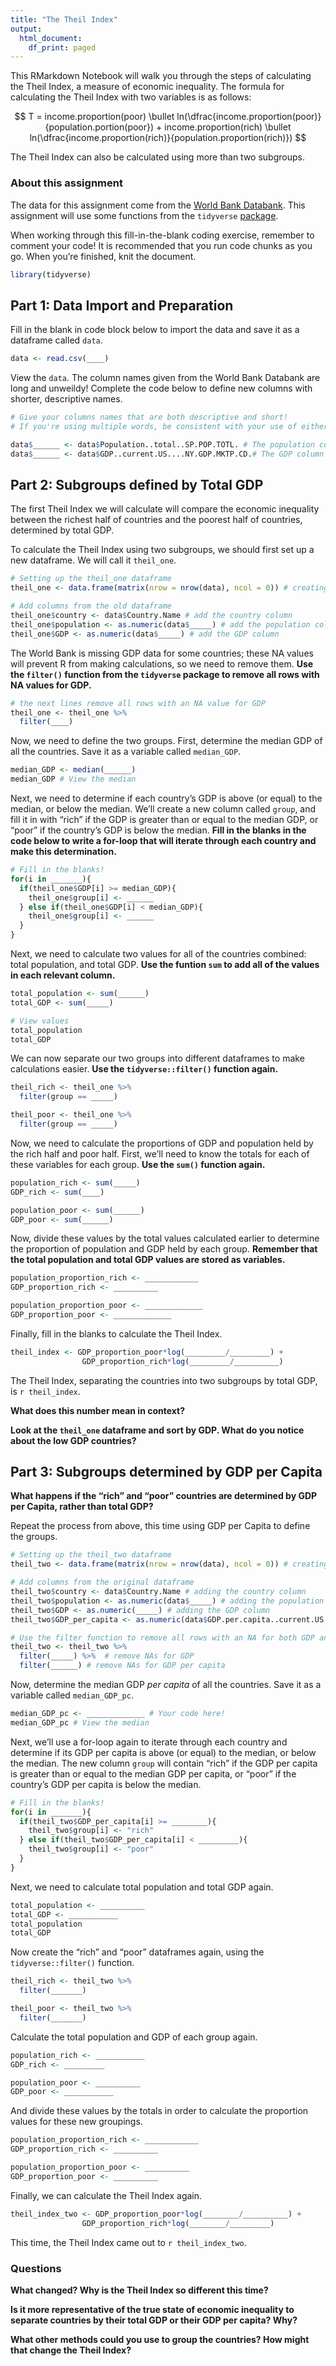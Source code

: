```yaml
---
title: "The Theil Index"
output:
  html_document:
    df_print: paged
---
```


This RMarkdown Notebook will walk you through the steps of calculating the Theil Index, a measure of economic inequality. The formula for calculating the Theil Index with two variables is as follows:

$$ 
T = income.proportion(poor) \bullet ln(\dfrac{income.proportion(poor)}{population.portion(poor}) + income.proportion(rich) \bullet ln(\dfrac{income.proportion(rich)}{population.proportion(rich)})
$$ 

The Theil Index can also be calculated using more than two subgroups. 

### About this assignment

The data for this assignment come from the [World Bank Databank](https://databank.worldbank.org/source/world-development-indicators#). This assignment will use some functions from the `tidyverse` [package](https://www.tidyverse.org/). 

When working through this fill-in-the-blank coding exercise, remember to comment your code! It is recommended that you run code chunks as you go. When you're finished, knit the document. 

```r
library(tidyverse)
```

## Part 1: Data Import and Preparation

Fill in the blank in code block below to import the data and save it as a dataframe called `data`. 
```r

data <- read.csv(____) 
```

View the `data`. The column names given from the World Bank Databank are long and unweildy! Complete the code below to define new columns with shorter, descriptive names.

```r
# Give your columns names that are both descriptive and short! 
# If you're using multiple words, be consistent with your use of either camelCase or snake_case.

data$______ <- data$Population..total..SP.POP.TOTL. # The population column
data$______ <- data$GDP..current.US....NY.GDP.MKTP.CD.# The GDP column

```

## Part 2: Subgroups defined by Total GDP

The first Theil Index we will calculate will compare the economic inequality between the richest half of countries and the poorest half of countries, determined by total GDP.

To calculate the Theil Index using two subgroups, we should first set up a new dataframe. We will call it `theil_one`.

```r
# Setting up the theil_one dataframe 
theil_one <- data.frame(matrix(nrow = nrow(data), ncol = 0)) # creating a new dataframe

# Add columns from the old dataframe
theil_one$country <- data$Country.Name # add the country column
theil_one$population <- as.numeric(data$_____) # add the population column
theil_one$GDP <- as.numeric(data$_____) # add the GDP column

```

The World Bank is missing GDP data for some countries; these NA values will prevent R from making calculations, so we need to remove them. **Use the `filter()` function from the `tidyverse` package to remove all rows with NA values for GDP.**
``` r
# the next lines remove all rows with an NA value for GDP
theil_one <- theil_one %>%
  filter(____)
```

Now, we need to define the two groups. First, determine the median GDP of all the countries. Save it as a variable called `median_GDP`. 

```r
median_GDP <- median(______)
median_GDP # View the median
```

Next, we need to determine if each country's GDP is above (or equal) to the median, or below the median. We'll create a new column called `group`, and fill it in with "rich" if the GDP is greater than or equal to the median GDP, or "poor" if the country's GDP is below the median. **Fill in the blanks in the code below to write a for-loop that will iterate through each country and make this determination.**

```r
# Fill in the blanks!
for(i in _______){
  if(theil_one$GDP[i] >= median_GDP){
    theil_one$group[i] <- ______
  } else if(theil_one$GDP[i] < median_GDP){
    theil_one$group[i] <- ______
  }
}
```

Next, we need to calculate two values for all of the countries combined: total population, and total GDP. **Use the funtion `sum` to add all of the values in each relevant column.**

```r
total_population <- sum(______)
total_GDP <- sum(_____)

# View values
total_population
total_GDP
```

We can now separate our two groups into different dataframes to make calculations easier. **Use the `tidyverse::filter()` function again.**

```r
theil_rich <- theil_one %>% 
  filter(group == _____)

theil_poor <- theil_one %>% 
  filter(group == _____)
```

Now, we need to calculate the proportions of GDP and population held by the rich half and poor half. First, we'll need to know the totals for each of these variables for each group. **Use the `sum()` function again.**

```r
population_rich <- sum(_____)
GDP_rich <- sum(____)

population_poor <- sum(______)
GDP_poor <- sum(______)
```

Now, divide these values by the total values calculated earlier to determine the proportion of population and GDP held by each group. **Remember that the total population and total GDP values are stored as variables.**

```r
population_proportion_rich <- ____________
GDP_proportion_rich <- __________

population_proportion_poor <- _____________
GDP_proportion_poor <- _____________
```

Finally, fill in the blanks to calculate the Theil Index.

```r
theil_index <- GDP_proportion_poor*log(_________/_________) + 
                GDP_proportion_rich*log(_________/__________)
```

The Theil Index, separating the countries into two subgroups by total GDP, is `r theil_index`. 

**What does this number mean in context?**

**Look at the `theil_one` dataframe and sort by GDP. What do you notice about the low GDP countries?**


## Part 3: Subgroups determined by GDP per Capita

**What happens if the "rich" and "poor" countries are determined by GDP per Capita, rather than total GDP?**

Repeat the process from above, this time using GDP per Capita to define the groups.

```r
# Setting up the theil_two dataframe 
theil_two <- data.frame(matrix(nrow = nrow(data), ncol = 0)) # creating a new dataframe

# Add columns from the original dataframe
theil_two$country <- data$Country.Name # adding the country column
theil_two$population <- as.numeric(data$_____) # adding the population column
theil_two$GDP <- as.numeric(_____) # adding the GDP column
theil_two$GDP_per_capita <- as.numeric(data$GDP.per.capita..current.US....NY.GDP.PCAP.CD.) # adding GDP per capita

# Use the filter function to remove all rows with an NA for both GDP and GDP per capita
theil_two <- theil_two %>%
  filter(_____) %>%  # remove NAs for GDP
  filter(______) # remove NAs for GDP per capita
```

Now, determine the median GDP *per capita* of all the countries. Save it as a variable called `median_GDP_pc`. 

```r
median_GDP_pc <- _____________ # Your code here!
median_GDP_pc # View the median
```

Next, we'll use a for-loop again to iterate through each country and determine if its GDP per capita is above (or equal) to the median, or below the median. The new column `group` will contain "rich" if the GDP per capita is greater than or equal to the median GDP per capita, or "poor" if the country's GDP per capita is below the median. 

```r
# Fill in the blanks!
for(i in _______){
  if(theil_two$GDP_per_capita[i] >= ________){
    theil_two$group[i] <- "rich"
  } else if(theil_two$GDP_per_capita[i] < _________){
    theil_two$group[i] <- "poor"
  }
}
```

Next, we need to calculate total population and total GDP again. 

```r
total_population <- __________
total_GDP <- ___________
total_population
total_GDP
```

Now create the "rich" and "poor" dataframes again, using the `tidyverse::filter()` function. 
```r
theil_rich <- theil_two %>% 
  filter(_______)

theil_poor <- theil_two %>% 
  filter(_______)
```

Calculate the total population and GDP of each group again. 

```r
population_rich <- ___________
GDP_rich <- _________

population_poor <- __________
GDP_poor <- ___________
```

And divide these values by the totals in order to calculate the proportion values for these new groupings.

```r
population_proportion_rich <- ____________
GDP_proportion_rich <- __________

population_proportion_poor <- __________
GDP_proportion_poor <- __________
```

Finally, we can calculate the Theil Index again.

```r
theil_index_two <- GDP_proportion_poor*log(________/__________) + 
                GDP_proportion_rich*log(________/_________)
```

This time, the Theil Index came out to `r theil_index_two`. 

### Questions

**What changed? Why is the Theil Index so different this time?**

**Is it more representative of the true state of economic inequality to separate countries by their total GDP or their GDP per capita? Why?**

**What other methods could you use to group the countries? How might that change the Theil Index?**

